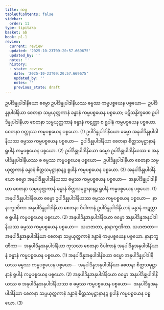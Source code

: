 ```yaml
---
title: ကမ္မ
tableOfContents: false
sidebar:
  order: 11
type: tipitaka
basket: ab
book: p1-1
review:
  current: review
  updated: '2025-10-23T09:20:57.669675'
  updated_by: ''
  notes: ''
  history:
  - state: review
    date: '2025-10-23T09:20:57.669675'
    updated_by: ''
    notes: ''
    previous_state: draft
---
```



<ReviewStatus review={frontmatter.review} showDetails={true} />

<HypothesisAnnotation frontmatter={frontmatter} />

<DynamicBreadcrumb />

<Division number="69" book="p1-1" e="ch" v="36" p="421">

<Paragraph number="2680" book="p1-1">
ဥပါဒိန္နုပါဒါနိယော ဓမ္မော ဥပါဒိန္နုပါဒါနိယဿ ဓမ္မဿ ကမ္မပစ္စယေန ပစ္စယော—  ဥပါဒိန္နုပါဒါနိယာ စေတနာ သမ္ပယုတ္တကာနံ ခန္ဓာနံ ကမ္မပစ္စယေန ပစ္စယော; ပဋိသန္ဓိက္ခဏေ ဥပါဒိန္နုပါဒါနိယာ စေတနာ သမ္ပယုတ္တကာနံ ခန္ဓာနံ ကဋတ္တာ စ ရူပါနံ ကမ္မပစ္စယေန ပစ္စယော. စေတနာ ဝတ္ထုဿ ကမ္မပစ္စယေန ပစ္စယော. (1)
</Paragraph>

<Paragraph number="2681" book="p1-1">
ဥပါဒိန္နုပါဒါနိယော ဓမ္မော အနုပါဒိန္နုပါဒါနိယဿ ဓမ္မဿ ကမ္မပစ္စယေန ပစ္စယော—  ဥပါဒိန္နုပါဒါနိယာ စေတနာ စိတ္တသမုဋ္ဌာနာနံ ရူပါနံ ကမ္မပစ္စယေန ပစ္စယော. (2)
</Paragraph>

<Paragraph number="2682" book="p1-1">
ဥပါဒိန္နုပါဒါနိယော ဓမ္မော ဥပါဒိန္နုပါဒါနိယဿ စ အနုပါဒိန္နုပါဒါနိယဿ စ ဓမ္မဿ ကမ္မပစ္စယေန ပစ္စယော—  ဥပါဒိန္နုပါဒါနိယာ စေတနာ သမ္ပယုတ္တကာနံ ခန္ဓာနံ စိတ္တသမုဋ္ဌာနာနဉ္စ ရူပါနံ ကမ္မပစ္စယေန ပစ္စယော. (3)
</Paragraph>

<Paragraph number="2683" book="p1-1">
အနုပါဒိန္နုပါဒါနိယော ဓမ္မော အနုပါဒိန္နုပါဒါနိယဿ ဓမ္မဿ ကမ္မပစ္စယေန ပစ္စယော—  အနုပါဒိန္နုပါဒါနိယာ စေတနာ သမ္ပယုတ္တကာနံ ခန္ဓာနံ စိတ္တသမုဋ္ဌာနာနဉ္စ ရူပါနံ ကမ္မပစ္စယေန ပစ္စယော. (1)
</Paragraph>

<Paragraph number="2684" book="p1-1">
အနုပါဒိန္နုပါဒါနိယော ဓမ္မော ဥပါဒိန္နုပါဒါနိယဿ ဓမ္မဿ ကမ္မပစ္စယေန ပစ္စယော—  နာနာက္ခဏိကာ အနုပါဒိန္နုပါဒါနိယာ စေတနာ ဝိပါကာနံ ဥပါဒိန္နုပါဒါနိယာနံ ခန္ဓာနံ ကဋတ္တာ စ ရူပါနံ ကမ္မပစ္စယေန ပစ္စယော. (2)
</Paragraph>

</Division>
<Division number="70" book="p1-1" e="ch" v="36" p="422">

<Paragraph number="2685" book="p1-1">
အနုပါဒိန္နအနုပါဒါနိယော ဓမ္မော အနုပါဒိန္နအနုပါဒါနိယဿ ဓမ္မဿ ကမ္မပစ္စယေန ပစ္စယော—  သဟဇာတာ, နာနာက္ခဏိကာ. <Emphasis>သဟဇာတာ</Emphasis>—  အနုပါဒိန္နအနုပါဒါနိယာ စေတနာ သမ္ပယုတ္တကာနံ ခန္ဓာနံ ကမ္မပစ္စယေန ပစ္စယော. <Emphasis>နာနာက္ခဏိကာ</Emphasis>—  အနုပါဒိန္နအနုပါဒါနိယာ ကုသလာ စေတနာ ဝိပါကာနံ အနုပါဒိန္နအနုပါဒါနိယာနံ ခန္ဓာနံ ကမ္မပစ္စယေန ပစ္စယော. (1)
</Paragraph>

<Paragraph number="2686" book="p1-1">
အနုပါဒိန္နအနုပါဒါနိယော ဓမ္မော အနုပါဒိန္နုပါဒါနိယဿ ဓမ္မဿ ကမ္မပစ္စယေန ပစ္စယော—  အနုပါဒိန္နအနုပါဒါနိယာ စေတနာ စိတ္တသမုဋ္ဌာနာနံ ရူပါနံ ကမ္မပစ္စယေန ပစ္စယော. (2)
</Paragraph>

<Paragraph number="2687" book="p1-1">
အနုပါဒိန္နအနုပါဒါနိယော ဓမ္မော အနုပါဒိန္နုပါဒါနိယဿ စ အနုပါဒိန္နအနုပါဒါနိယဿ စ ဓမ္မဿ ကမ္မပစ္စယေန ပစ္စယော—  အနုပါဒိန္နအနုပါဒါနိယာ စေတနာ သမ္ပယုတ္တကာနံ ခန္ဓာနံ စိတ္တသမုဋ္ဌာနာနဉ္စ ရူပါနံ ကမ္မပစ္စယေန ပစ္စယော. (3)
</Paragraph>
</Division>